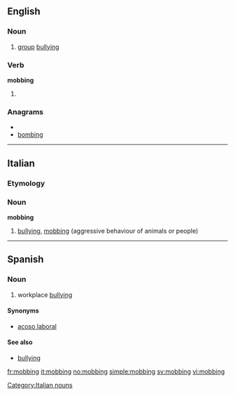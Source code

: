 {{also|Mobbing}}
==English==

===Noun===
{{wikipedia}}
{{en-noun}}

# [[group]] [[bullying]]

===Verb===
'''mobbing'''

# {{present participle of|[[mob]]}}

===Anagrams===
* {{alphagram|bbgimno}}
* [[bombing#English|bombing]]

----

==Italian==

===Etymology===
{{etyl|en|it}}

===Noun===
'''mobbing''' {{m|inv}}

# [[bullying]], [[#English|mobbing]] (aggressive behaviour of animals or people)

[[Category:Italian nouns]]

----

==Spanish==

===Noun===
{{wikipedia|lang=es}}
{{es-noun-m-unc}}

# workplace [[bullying]]

====Synonyms====
* [[acoso laboral]]

====See also====
* [[bullying]]

[[fr:mobbing]]
[[it:mobbing]]
[[no:mobbing]]
[[simple:mobbing]]
[[sv:mobbing]]
[[vi:mobbing]]